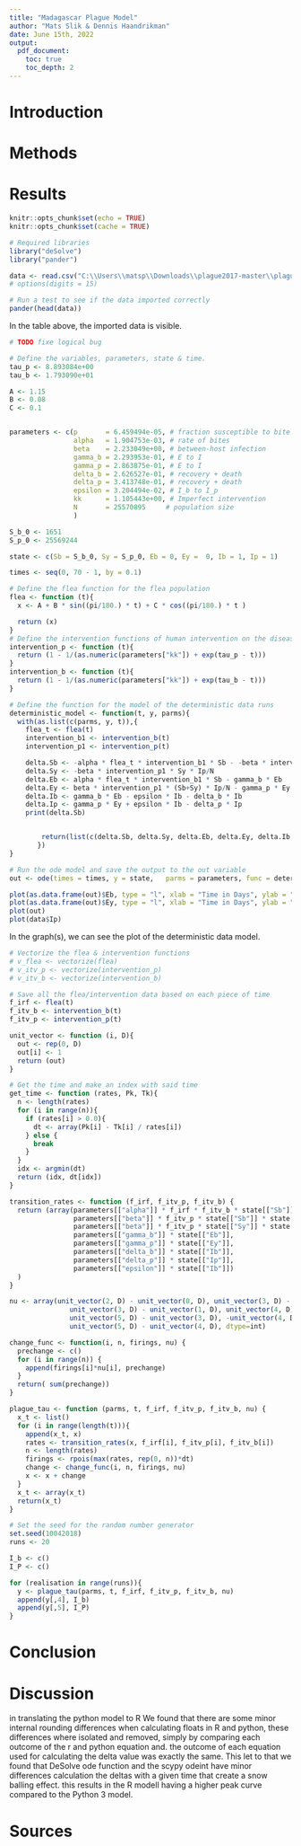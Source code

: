 ```yaml
---
title: "Madagascar Plague Model"
author: "Mats Slik & Dennis Haandrikman"
date: June 15th, 2022
output:
  pdf_document:
    toc: true
    toc_depth: 2
---
```



# Introduction


# Methods


# Results

```r
knitr::opts_chunk$set(echo = TRUE)
knitr::opts_chunk$set(cache = TRUE)

# Required libraries
library("deSolve")
library("pander")
```
```r
data <- read.csv("C:\\Users\\matsp\\Downloads\\plague2017-master\\plague2017-master\\test2.csv", col.names = c('Sb','Sy','Eb','Ey','Ib','Ip', 'tijd'))
# options(digits = 15)

# Run a test to see if the data imported correctly
pander(head(data))
```
In the table above, the imported data is visible.
```r
# TODO fixe logical bug

# Define the variables, parameters, state & time.
tau_p <- 8.893084e+00
tau_b <- 1.793090e+01

A <- 1.15
B <- 0.08
C <- 0.1


parameters <- c(p       = 6.459494e-05, # fraction susceptible to bite
                alpha   = 1.904753e-03, # rate of bites
                beta    = 2.233049e+00, # between-host infection
                gamma_b = 2.293953e-01, # E to I
                gamma_p = 2.863875e-01, # E to I
                delta_b = 2.626527e-01, # recovery + death
                delta_p = 3.413748e-01, # recovery + death
                epsilon = 3.204494e-02, # I_b to I_p
                kk      = 1.105443e+00, # Imperfect intervention
                N       = 25570895     # population size
                )

S_b_0 <- 1651
S_p_0 <- 25569244

state <- c(Sb = S_b_0, Sy = S_p_0, Eb = 0, Ey =  0, Ib = 1, Ip = 1)

times <- seq(0, 70 - 1, by = 0.1)

# Define the flea function for the flea population
flea <- function (t){
  x <- A + B * sin((pi/180.) * t) + C * cos((pi/180.) * t )

  return (x)
}
# Define the intervention functions of human intervention on the disease
intervention_p <- function (t){
  return (1 - 1/(as.numeric(parameters["kk"]) + exp(tau_p - t)))
}
intervention_b <- function (t){
  return (1 - 1/(as.numeric(parameters["kk"]) + exp(tau_b - t)))
}

```
```r
# Define the function for the model of the deterministic data runs
deterministic_model <- function(t, y, parms){
  with(as.list(c(parms, y, t)),{
    flea_t <- flea(t)
    intervention_b1 <- intervention_b(t)
    intervention_p1 <- intervention_p(t)

    delta.Sb <- -alpha * flea_t * intervention_b1 * Sb - -beta * intervention_p1 * Sb * Ip/N
    delta.Sy <- -beta * intervention_p1 * Sy * Ip/N
    delta.Eb <- alpha * flea_t * intervention_b1 * Sb - gamma_b * Eb
    delta.Ey <- beta * intervention_p1 * (Sb+Sy) * Ip/N - gamma_p * Ey
    delta.Ib <- gamma_b * Eb - epsilon * Ib - delta_b * Ib
    delta.Ip <- gamma_p * Ey + epsilon * Ib - delta_p * Ip
    print(delta.Sb)


        return(list(c(delta.Sb, delta.Sy, delta.Eb, delta.Ey, delta.Ib, delta.Ip)))
       })
}

# Run the ode model and save the output to the out variable
out <- ode(times = times, y = state,   parms = parameters, func = deterministic_model, method = "lsoda", atol = 1e-10, rtol = 1e-10)

plot(as.data.frame(out)$Eb, type = "l", xlab = "Time in Days", ylab = "Bubonice indices", col = "blue", ylim = c(0, 30))
plot(as.data.frame(out)$Ey, type = "l", xlab = "Time in Days", ylab = "Puneonic indices", col = "blue", ylim = c(0, 120))
plot(out)
plot(data$Ip)

```
In the graph(s), we can see the plot of the deterministic data model.
```r
# Vectorize the flea & intervention functions
# v_flea <- vectorize(flea)
# v_itv_p <- vectorize(intervention_p)
# v_itv_b <- vectorize(intervention_b)

# Save all the flea/intervention data based on each piece of time
f_irf <- flea(t)
f_itv_b <- intervention_b(t)
f_itv_p <- intervention_p(t)

unit_vector <- function (i, D){
  out <- rep(0, D)
  out[i] <- 1
  return (out)
}

# Get the time and make an index with said time
get_time <- function (rates, Pk, Tk){
  n <- length(rates)
  for (i in range(n)){
    if (rates[i] > 0.0){
      dt <- array(Pk[i] - Tk[i] / rates[i])
    } else {
      break
    }
  }
  idx <- argmin(dt)
  return (idx, dt[idx])
}

transition_rates <- function (f_irf, f_itv_p, f_itv_b) {
  return (array(parameters[["alpha"]] * f_irf * f_itv_b * state[["Sb"]],
                parameters[["beta"]] * f_itv_p * state[["Sb"]] * state[["Ip"]]/parameters[["N"]],
                parameters[["beta"]] * f_itv_p * state[["Sy"]] * state[["Ip"]]/parameters[["N"]],
                parameters[["gamma_b"]] * state[["Eb"]],
                parameters[["gamma_p"]] * state[["Ey"]],
                parameters[["delta_b"]] * state[["Ib"]],
                parameters[["delta_p"]] * state[["Ip"]],
                parameters[["epsilon"]] * state[["Ib"]])
  )
}

nu <- array(unit_vector(2, D) - unit_vector(0, D), unit_vector(3, D) - unit_vector(0, D),
               unit_vector(3, D) - unit_vector(1, D), unit_vector(4, D) - unit_vector(2, D),
               unit_vector(5, D) - unit_vector(3, D), -unit_vector(4, D), -unit_vector(5, D),
               unit_vector(5, D) - unit_vector(4, D), dtype=int)

change_func <- function(i, n, firings, nu) {
  prechange <- c()
  for (i in range(n)) {
    append(firings[i]*nu[i], prechange)
  }
  return( sum(prechange))
}

plague_tau <- function (parms, t, f_irf, f_itv_p, f_itv_b, nu) {
  x_t <- list()
  for (i in range(length(t))){
    append(x_t, x)
    rates <- transition_rates(x, f_irf[i], f_itv_p[i], f_itv_b[i])
    n <- length(rates)
    firings <- rpois(max(rates, rep(0, n))*dt)
    change <- change_func(i, n, firings, nu)
    x <- x + change
  }
  x_t <- array(x_t)
  return(x_t)
}

# Set the seed for the random number generator
set.seed(10042018)
runs <- 20

I_b <- c()
I_P <- c()

for (realisation in range(runs)){
  y <- plague_tau(parms, t, f_irf, f_itv_p, f_itv_b, nu)
  append(y[,4], I_b)
  append(y[,5], I_P)
}

```

# Conclusion


# Discussion

in translating the python model to R
We found that there are some minor internal rounding differences when calculating floats in R and python,
these differences where isolated and removed, simply by comparing each outcome of the r and python equation and.
the outcome of each equation used for calculating the delta value was exactly the same.
This let to that we found that DeSolve ode function and the scypy odeint have minor differences calculation the deltas with a given time that create a snow balling effect.
this results in the R modell having a higher peak curve compared to the Python 3 model.

# Sources
